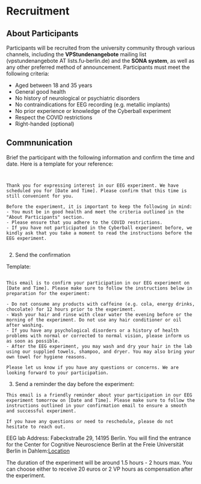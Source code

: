 # Recruitment 

## About Participants

Participants will be recruited from the university community through various channels, including the **VPStundenangebote** mailing list (vpstundenangebote AT lists.fu-berlin.de) and the **SONA system**, as well as any other preferred method of announcement.
Participants must meet the following criteria:

- Aged between 18 and 35 years
- General good health
- No history of neurological or psychiatric disorders
- No contraindications for EEG recording (e.g. metallic implants)
- No prior experience or knowledge of the Cyberball experiment
- Respect the COVID restrictions 
- Right-handed (optional)


## Commnunication

Brief the participant with the following information and confirm the time and date. Here is a template for your reference:

```


Thank you for expressing interest in our EEG experiment. We have scheduled you for [Date and Time]. Please confirm that this time is still convenient for you. 

Before the experiment, it is important to keep the following in mind:
- You must be in good health and meet the criteria outlined in the "About Participants" section. 
- Please ensure that you adhere to the COVID restrictions. 
- If you have not participated in the Cyberball experiment before, we kindly ask that you take a moment to read the instructions before the EEG experiment.


```

2. Send the confirmation

Template:

``` 

This email is to confirm your participation in our EEG experiment on [Date and Time]. Please make sure to follow the instructions below in preparation for the experiment:

- Do not consume any products with caffeine (e.g. cola, energy drinks, chocolate) for 12 hours prior to the experiment.
- Wash your hair and rinse with clear water the evening before or the morning of the experiment. Do not use any hair conditioner or oil after washing.
- If you have any psychological disorders or a history of health problems with normal or corrected to normal vision, please inform us as soon as possible.
- After the EEG experiment, you may wash and dry your hair in the lab using our supplied towels, shampoo, and dryer. You may also bring your own towel for hygiene reasons.

Please let us know if you have any questions or concerns. We are looking forward to your participation.

```

3. Send a reminder the day before the experiment:

```
This email is a friendly reminder about your participation in our EEG experiment tomorrow on [Date and Time]. Please make sure to follow the instructions outlined in your confirmation email to ensure a smooth and successful experiment.

If you have any questions or need to reschedule, please do not hesitate to reach out.

```

EEG lab Address: Fabeckstraße 29, 14195 Berlin. You will find the entrance for the Center for Cognitive Neuroscience Berlin at the Freie Universität Berlin in Dahlem:[Location](https://drive.google.com/file/d/1jiB0JLVbwmrigVCtHYmEiC8I5562PoKL/view?usp=sharing)


The duration of the experiment will be around 1.5 hours - 2 hours max. You can choose either to receive 20 euros or 2 VP hours as compensation after the experiment.
